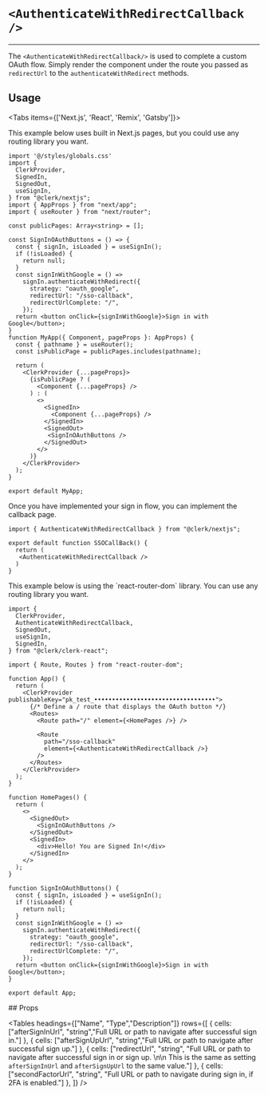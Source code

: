 
# `<AuthenticateWithRedirectCallback />`
---

The `<AuthenticateWithRedirectCallback/>` is used to complete a custom OAuth flow. Simply render the component under the route you passed as `redirectUrl` to the `authenticateWithRedirect` methods.

## Usage


<Tabs items={['Next.js', 'React', 'Remix', 'Gatsby']}>

<Tab>
This example below uses built in Next.js pages, but you could use any routing library you want. 


```tsx copy filename="app.tsx"
import '@/styles/globals.css'
import {
  ClerkProvider,
  SignedIn,
  SignedOut,
  useSignIn,
} from "@clerk/nextjs";
import { AppProps } from "next/app";
import { useRouter } from "next/router";

const publicPages: Array<string> = [];

const SignInOAuthButtons = () => {
  const { signIn, isLoaded } = useSignIn();
  if (!isLoaded) {
    return null;
  }
  const signInWithGoogle = () =>
    signIn.authenticateWithRedirect({
      strategy: "oauth_google",
      redirectUrl: "/sso-callback",
      redirectUrlComplete: "/",
    });
  return <button onClick={signInWithGoogle}>Sign in with Google</button>;
}
function MyApp({ Component, pageProps }: AppProps) {
  const { pathname } = useRouter();
  const isPublicPage = publicPages.includes(pathname);
  
  return (
    <ClerkProvider {...pageProps}>
      {isPublicPage ? (
        <Component {...pageProps} />
      ) : (
        <>
          <SignedIn>
            <Component {...pageProps} />
          </SignedIn>
          <SignedOut>
           <SignInOAuthButtons />
          </SignedOut>
        </>
      )}
    </ClerkProvider>
  );
}
 
export default MyApp;
```
Once you have implemented your sign in flow, you can implement the callback page.

```tsx copy filename="/pages/sso-callback.tsx"
import { AuthenticateWithRedirectCallback } from "@clerk/nextjs";

export default function SSOCallBack() {
  return (
   <AuthenticateWithRedirectCallback />
  )
}
```
</Tab>
<Tab>
This example below is using the `react-router-dom` library. You can use any routing library you want. 

```tsx copy filename="app.tsx"
import {
  ClerkProvider,
  AuthenticateWithRedirectCallback,
  SignedOut,
  useSignIn,
  SignedIn,
} from "@clerk/clerk-react";

import { Route, Routes } from "react-router-dom";

function App() {
  return (
    <ClerkProvider publishableKey="pk_test_••••••••••••••••••••••••••••••••••">
      {/* Define a / route that displays the OAuth button */}
      <Routes>
        <Route path="/" element={<HomePages />} />

        <Route
          path="/sso-callback"
          element={<AuthenticateWithRedirectCallback />}
        />
      </Routes>
    </ClerkProvider>
  );
}

function HomePages() {
  return (
    <>
      <SignedOut>
        <SignInOAuthButtons />
      </SignedOut>
      <SignedIn>
        <div>Hello! You are Signed In!</div>
      </SignedIn>
    </>
  );
}

function SignInOAuthButtons() {
  const { signIn, isLoaded } = useSignIn();
  if (!isLoaded) {
    return null;
  }
  const signInWithGoogle = () =>
    signIn.authenticateWithRedirect({
      strategy: "oauth_google",
      redirectUrl: "/sso-callback",
      redirectUrlComplete: "/",
    });
  return <button onClick={signInWithGoogle}>Sign in with Google</button>;
}

export default App;

```
</Tab>
</Tabs>
## Props

<Tables headings={["Name", "Type","Description"]} rows={[
    {
      cells: ["afterSignInUrl", "string","Full URL or path to navigate after successful sign in."]
    },
    {
      cells: ["afterSignUpUrl", "string","Full URL or path to navigate after successful sign up."]
    },
    {
      cells: ["redirectUrl", "string", "Full URL or path to navigate after successful sign in or sign up. \n\n This is the same as setting `afterSignInUrl` and `afterSignUpUrl` to the same value."]
    },
    {
      cells: ["secondFactorUrl", "string", "Full URL or path to navigate during sign in, if 2FA is enabled."]
    },
  ]} />